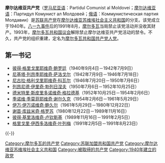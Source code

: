 {{not|摩尔多瓦共和国共产党人党|摩尔多瓦共产党}}

{{Infobox political party
| colorcode=red
| logo              = 
| president         = 
| foundation        = 1940年
| ideology          = [[共產主義|共產主義]]<br />[[馬克思列寧主義|馬克思列寧主義]]
| headquarters      = [[基什尼奧夫|基什尼奧夫]]
| website           = 
| country           = 摩爾多瓦
| colourcode        = #BF0202
| name_english      = Communist Party of Moldova
| name_native       = Partidul Comunist al Moldovei
| parliament_leader = 
| dissolved         = 1991年8月
| position          = [[左翼|左翼]]
| national          = [[蘇聯共產黨|蘇聯共產黨]]
| european          = 
| colours           = [[紅色|紅色]]
| successor         = [[摩爾多瓦共和國共產黨人黨|摩爾多瓦共和國共產黨人黨]]
| flag = [[File:Flag_of_Moldavian_SSR.svg|200px]]
}}

'''摩尔达维亚共产党'''（[[罗马尼亚语|罗马尼亚语]]：Partidul Comunist al Moldovei；[[摩尔多瓦语|摩尔达维亚语]]：Партидул Комунист ал Молдовей；[[俄语|俄语]]：Коммунистическая партия Молдавии）是[[苏联共产党|苏联共产党]]在[[摩尔达维亚苏维埃社会主义共和国|摩尔达维亚苏维埃社会主义共和国]]的分支。该党成立于1940年。[[八一九事件|八一九事件]]后的1991年8月，[[摩尔多瓦|摩尔多瓦]]当局禁止该党活动并没收其财产。1993年，[[摩尔多瓦共和国议会|摩尔多瓦共和国议会]]解除禁止摩尔达维亚共产党活动的禁令。不久，共产党的组织重建，定名为[[摩尔多瓦共和国共产党人党|摩尔多瓦共和国共产党人党]]。

==第一书记==
*[[彼得·格里戈里耶维奇·鲍罗廷|彼得·格里戈里耶维奇·鲍罗廷]]（1940年9月4日－1942年7月9日）
*[[尼基塔·列昂季耶维奇·萨洛戈尔|尼基塔·列昂季耶维奇·萨洛戈尔]]（1942年7月9日－1946年7月18日）
*[[尼古拉·格利戈里耶维奇·科瓦尔|尼古拉·格利戈里耶维奇·科瓦尔]]（1946年7月20日－1950年7月6日）
*[[列昂尼德·伊里奇·勃列日涅夫|列昂尼德·伊里奇·勃列日涅夫]]（1950年7月6日－1952年10月25日）
*[[德米特里·斯皮里多诺维奇·格拉德基|德米特里·斯皮里多诺维奇·格拉德基]]（1952年10月25日－1954年2月6日）
*[[季诺维·季莫菲耶维奇·谢尔久克|季诺维·季莫菲耶维奇·谢尔久克]]（1954年2月6日－1961年5月29日）
*[[伊万·伊万诺维奇·鲍久尔|伊万·伊万诺维奇·鲍久尔]]（1961年5月29日－1980年12月22日）
*[[谢苗·库兹米奇·格罗苏|谢苗·库兹米奇·格罗苏]]（1980年12月22日－1989年11月16日）
*[[彼得·基里洛维奇·卢钦斯基|彼得·基里洛维奇·卢钦斯基]]（1989年11月16日－1991年2月5日）
*[[格里戈里·伊西多洛维奇·叶列梅|格里戈里·伊西多洛维奇·叶列梅]]（1991年2月5日－1991年8月23日）
{{-}}
{{苏联共产党}}

[[Category:摩尔多瓦的共产党|Category:摩尔多瓦的共产党]]
[[Category:苏联加盟共和国共产党|Category:苏联加盟共和国共产党]]
[[Category:摩尔达维亚苏维埃社会主义共和国|Category:摩尔达维亚苏维埃社会主义共和国]]
[[Category:被取缔的共产党|Category:被取缔的共产党]]
[[Category:1940年建立的政党|Category:1940年建立的政党]]